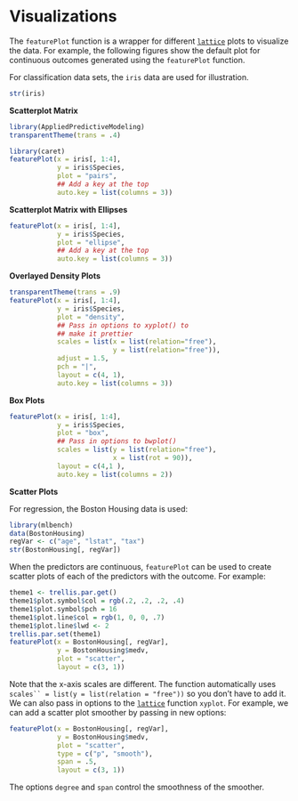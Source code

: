 # Visualizations


The `featurePlot` function is a wrapper for different [`lattice`](http://cran.r-project.org/web/packages/lattice/index.html) plots to visualize the data. For example, the following figures show the default plot for continuous outcomes generated using the `featurePlot` function.

For classification data sets, the `iris` data are used for illustration.

```r
str(iris)
``` 

**Scatterplot Matrix**


```r
library(AppliedPredictiveModeling)
transparentTheme(trans = .4)

library(caret)
featurePlot(x = iris[, 1:4], 
            y = iris$Species, 
            plot = "pairs",
            ## Add a key at the top
            auto.key = list(columns = 3))
``` 
    

**Scatterplot Matrix with Ellipses**


```r
featurePlot(x = iris[, 1:4], 
            y = iris$Species, 
            plot = "ellipse",
            ## Add a key at the top
            auto.key = list(columns = 3))
```

**Overlayed Density Plots**

```r
transparentTheme(trans = .9)
featurePlot(x = iris[, 1:4], 
            y = iris$Species,
            plot = "density", 
            ## Pass in options to xyplot() to 
            ## make it prettier
            scales = list(x = list(relation="free"), 
                          y = list(relation="free")), 
            adjust = 1.5, 
            pch = "|", 
            layout = c(4, 1), 
            auto.key = list(columns = 3))
```


**Box Plots**

```r
featurePlot(x = iris[, 1:4], 
            y = iris$Species, 
            plot = "box", 
            ## Pass in options to bwplot() 
            scales = list(y = list(relation="free"),
                          x = list(rot = 90)),  
            layout = c(4,1 ), 
            auto.key = list(columns = 2))
```
    
**Scatter Plots**

For regression, the Boston Housing data is used:

```r
library(mlbench)
data(BostonHousing)
regVar <- c("age", "lstat", "tax")
str(BostonHousing[, regVar])
``` 
    
When the predictors are continuous, `featurePlot` can be used to create scatter plots of each of the predictors with the outcome. For example:

```r
theme1 <- trellis.par.get()
theme1$plot.symbol$col = rgb(.2, .2, .2, .4)
theme1$plot.symbol$pch = 16
theme1$plot.line$col = rgb(1, 0, 0, .7)
theme1$plot.line$lwd <- 2
trellis.par.set(theme1)
featurePlot(x = BostonHousing[, regVar], 
            y = BostonHousing$medv, 
            plot = "scatter", 
            layout = c(3, 1))
```
    
Note that the x-axis scales are different. The function automatically uses `scales`` = list(y = list(relation = "free"))` so you don't have to add it. We can also pass in options to the [`lattice`](http://cran.r-project.org/web/packages/lattice/index.html) function `xyplot`. For example, we can add a scatter plot smoother by passing in new options:

```r
featurePlot(x = BostonHousing[, regVar], 
            y = BostonHousing$medv, 
            plot = "scatter",
            type = c("p", "smooth"),
            span = .5,
            layout = c(3, 1))
```
    
The options `degree` and `span` control the smoothness of the smoother.

